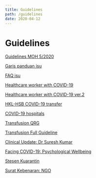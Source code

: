 ```yaml
---
title: Guidelines
path: /guidelines
date: 2020-04-12
---
```



<SEO title="Guidelines" />

# Guidelines
[Guidelines MOH 5/2020](https://drive.google.com/file/d/1Lce0ZT1j_g5u3ZoN_MZyr4a1PXRicxE8/view?usp=sharing)   

[Garis panduan isu](https://drive.google.com/file/d/1pVQAjoVhf8Y9ZIN8LN0dbjP0d3T11yL8/view?usp=sharing)  

[FAQ isu](https://drive.google.com/file/d/1a8BJ88mN2LRylW5kGgsghp4hsQfHl-MV/view?usp=sharing)  

[Healthcare worker with COVID-19](https://drive.google.com/file/d/1EWMM6e9YObw79N1y0P4QKioesHO_u2fC/view?usp=sharing)  

[Healthcare worker with COVID-19 ver.2](https://drive.google.com/file/d/16eUQ9RnuDrSPkDXyGzf_yZVBw7v3EnBH/view?usp=sharing)  

[HKL-HSB COVID-19 transfer](https://drive.google.com/file/d/1bFoBAKRNn0BKZDFrGp2mdLhBF3Ygi0hO/view?usp=sharing)  

[COVID-19 hospitals](https://drive.google.com/file/d/1JR_EIiziUV0_BruXiRWZZCyA702X277_/view?usp=sharing)  

[Transfusion QRG](https://drive.google.com/file/d/1Au8ExHoU1tWi4ocY7-W2jQZ3QHhkNF2Q/view?usp=sharing)  

[Transfusion Full Guideline](https://drive.google.com/file/d/1d8-x1DtH0-CP6_mwQOScQowQNz8KPKOh/view?usp=sharing)  

[Clinical Update: Dr Suresh Kumar](https://drive.google.com/file/d/1H4hnLTpvGvEJrJAIu_pEQEuBCo8PmGw0/view?usp=sharing)  

[Facing COVID-19: Psychological Wellbeing](https://drive.google.com/file/d/1NEimkoNly3yuKavbqtA9bnOz5w6OsP_s/view?usp=sharing)  

[Stesen Kuarantin](https://drive.google.com/file/d/1gB21AtpWxulb_smuCG2x7xlh1SsvrDAR/view?usp=sharing)  

[Surat Kebenaran: NGO](https://drive.google.com/file/d/1_UHFBAQ6w_TUo13C4ifN9If-72vtuAt1/view?usp=sharing)  

